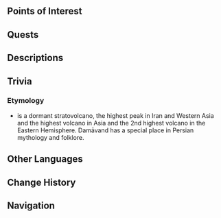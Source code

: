{{Location Infobox
|image        = Mt. Damavand.png
|type         = Subarea
|region       = Sumeru
|subregion    = Great Red Sand
|area         = Desert of Hadramaveth
}}
{{Location Intro}}

==Points of Interest==
{{Locations by Category Table|type=Points of Interest}}

==Quests==
{{Quests by Category List|heo=1}}
<!--
==Features==
===Exploration===
''(To be added.)''
--><!--
===Enemies===
<!--
====Normal Bosses====
* {{Enemy}}
====Elite Enemies====
====Common Enemies====
--><!--
===Local Specialties===
''(To be added.)''
===Interactables===
-->
==Descriptions==
{{Description|An unending sandstorm swirls at the heart of Mt. Damavand.<br />The desert people say that this sandstorm hides the location of the Eternal Oasis.|Viewpoint, [[Viewpoint/Mt. Damavand, Where Sandstorms Never Cease|Mt. Damavand, Where Sandstorms Never Cease]]}}

==Trivia==
===Etymology===
* {{Lang|''{{w|Mount Damavand}}''|fa=دماوند}} is a dormant stratovolcano, the highest peak in Iran and Western Asia and the highest volcano in Asia and the 2nd highest volcano in the Eastern Hemisphere. Damāvand has a special place in Persian mythology and folklore.

==Other Languages==
{{Other Languages
|en      = Mt. Damavand
|zhs     = 达马山
|zhs_rm  = Dámǎ-shān
|zht     = 達馬山
|zht_rm  = Dámǎ-shān
|zh_tl   = 
|ja      = ダマーヴァンド山
|ja_rm   = Damaavando-san
|ja_tl   = Mt. Damavand
|ko      = 다마반드산
|ko_tl   = Damavand Mountain
|es      = Monte Damavand
|es_tl   = Mount Damavand
|fr      = Mont Damavand
|fr_tl   = Mt. Damavand
|ru      = Гора Дамаванд
|ru_tl   = Mt. Damavand
|th      = ภูเขา Damavand
|th_rm   = Phu-khao Damavand
|th_tl   = 
|vi      = Núi Damavand
|vi_tl   = 
|de      = Damavand-Berg
|de_tl   = 
|id      = Mt. Damavand
|pt      = Montanha Damavand
|pt_tl   = 
|tr      = Damavand Dağı
|tr_tl   = 
|it      = Monte Damavand
|it_tl   = Mount Damavand
}}

==Change History==
{{Change History|3.4}}

==Navigation==
{{Area Navbox|Sumeru}}